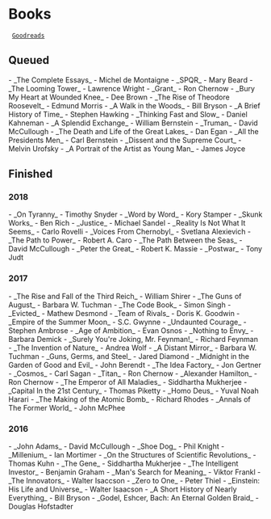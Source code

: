 
= Books =

  [[https://www.goodreads.com/jpm6|Goodreads]]

== Queued ==

- _The Complete Essays_ - Michel de Montaigne
- _SPQR_ - Mary Beard
- _The Looming Tower_ - Lawrence Wright
- _Grant_ - Ron Chernow
- _Bury My Heart at Wounded Knee_ - Dee Brown
- _The Rise of Theodore Roosevelt_ - Edmund Morris
- _A Walk in the Woods_ - Bill Bryson
- _A Brief History of Time_ - Stephen Hawking
- _Thinking Fast and Slow_ - Daniel Kahneman
- _A Splendid Exchange_ - William Bernstein
- _Truman_ - David McCullough
- _The Death and Life of the Great Lakes_ - Dan Egan
- _All the Presidents Men_ - Carl Bernstein
- _Dissent and the Supreme Court_ - Melvin Urofsky
- _A Portrait of the Artist as Young Man_ - James Joyce

== Finished ==

=== 2018 ===

- _On Tyranny_ - Timothy Snyder
- _Word by Word_ - Kory Stamper
- _Skunk Works_ - Ben Rich
- _Justice_ - Michael Sandel
- _Reality Is Not What It Seems_ - Carlo Rovelli
- _Voices From Chernobyl_ - Svetlana Alexievich
- _The Path to Power_ - Robert A. Caro
- _The Path Between the Seas_ - David McCullough
- _Peter the Great_ - Robert K. Massie
- _Postwar_ - Tony Judt

=== 2017 ===

- _The Rise and Fall of the Third Reich_ - William Shirer
- _The Guns of August_ - Barbara W. Tuchman
- _The Code Book_ - Simon Singh
- _Evicted_ - Mathew Desmond
- _Team of Rivals_ - Doris K. Goodwin
- _Empire of the Summer Moon_ - S.C. Gwynne
- _Undaunted Courage_ - Stephen Ambrose
- _Age of Ambition_ - Evan Osnos
- _Nothing to Envy_ - Barbara Demick
- _Surely You're Joking, Mr. Feynman!_ - Richard Feynman
- _The Invention of Nature_ - Andrea Wolf
- _A Distant Mirror_ - Barbara W. Tuchman
- _Guns, Germs, and Steel_ - Jared Diamond
- _Midnight in the Garden of Good and Evil_ - John Berendt
- _The Idea Factory_ - Jon Gertner
- _Cosmos_ - Carl Sagan
- _Titan_ - Ron Chernow
- _Alexander Hamilton_ - Ron Chernow
- _The Emperor of All Maladies_ - Siddhartha Mukherjee
- _Capital In the 21st Century_ - Thomas Piketty
- _Homo Deus_ - Yuval Noah Harari
- _The Making of the Atomic Bomb_ - Richard Rhodes
- _Annals of The Former World_ - John McPhee

=== 2016 ===

- _John Adams_ - David McCullough
- _Shoe Dog_ - Phil Knight
- _Millenium_ - Ian Mortimer
- _On the Structures of Scientific Revolutions_ - Thomas Kuhn
- _The Gene_ - Siddhartha Mukherjee
- _The Intelligent Investor_ - Benjamin Graham
- _Man's Search for Meaning_ - Viktor Frankl
- _The Innovators_ - Walter Isaccson
- _Zero to One_ - Peter Thiel
- _Einstein: His Life and Universe_ - Walter Isaacson
- _A Short History of Nearly Everything_ - Bill Bryson
- _Godel, Eshcer, Bach: An Eternal Golden Braid_ - Douglas Hofstadter


